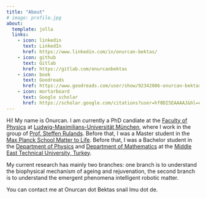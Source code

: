 ```yaml
---
title: "About"
# image: profile.jpg
about:
  template: jolla
  links:
    - icon: linkedin
      text: LinkedIn
      href: https://www.linkedin.com/in/onurcan-bektas/
    - icon: github
      text: Gitlab
      href: https://gitlab.com/onurcanbektas
    - icon: book
      text: Goodreads
      href: https://www.goodreads.com/user/show/92342086-onurcan-bektas 
    - icon: mortarboard
      text: Google scholar
      href: https://scholar.google.com/citations?user=hf0DI5EAAAAJ&hl=en&authuser=1
---
```


Hi! 
My name is Onurcan. 
I am currently a PhD candiate at the [Faculty of Physics](https://www.physik.lmu.de/en/index.html) at [Ludwig-Maximilians-Universität München](https://www.lmu.de/de/index.html), where I work in the group of [Prof. Steffen Rulands](https://www.theorie.physik.uni-muenchen.de/lsfrey/members/group_leaders/steffen_rulands/index.html).
Before that, I was a Master student in the [Max Planck School Matter to Life](https://mattertolife.maxplanckschools.org/home).
Before that, I was a Bachelor student in the [Department of Physics](https://phys.metu.edu.tr/) and [Department of Mathematics](https://math.metu.edu.tr/) at the [Middle East Technical University, Turkey](https://www.metu.edu.tr/).

My current research has mainly two branches: one branch is to understand the biophysical mechanism of ageing and rejuvenation, the second branch is to understand the emergent phenomena intelligent robotic matter.

You can contact me at Onurcan dot Bektas snail lmu dot de.
